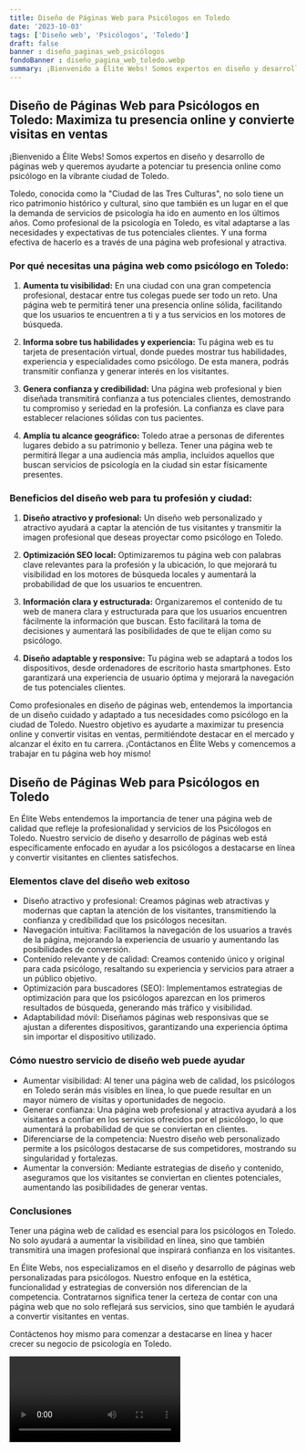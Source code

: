 ```yaml
---
title: Diseño de Páginas Web para Psicólogos en Toledo
date: '2023-10-03'
tags: ['Diseño web', 'Psicólogos', 'Toledo']
draft: false
banner : diseño_paginas_web_psicólogos
fondoBanner : diseño_pagina_web_toledo.webp
summary: ¡Bienvenido a Élite Webs! Somos expertos en diseño y desarrollo de páginas web y queremos ayudarte a potenciar tu presencia online como psicólogo en la vibrante ciudad de Toledo. 
---
```


## Diseño de Páginas Web para Psicólogos en Toledo: Maximiza tu presencia online y convierte visitas en ventas

¡Bienvenido a Élite Webs! Somos expertos en diseño y desarrollo de páginas web y queremos ayudarte a potenciar tu presencia online como psicólogo en la vibrante ciudad de Toledo. 

Toledo, conocida como la "Ciudad de las Tres Culturas", no solo tiene un rico patrimonio histórico y cultural, sino que también es un lugar en el que la demanda de servicios de psicología ha ido en aumento en los últimos años. Como profesional de la psicología en Toledo, es vital adaptarse a las necesidades y expectativas de tus potenciales clientes. Y una forma efectiva de hacerlo es a través de una página web profesional y atractiva.

### Por qué necesitas una página web como psicólogo en Toledo:

1. **Aumenta tu visibilidad:** En una ciudad con una gran competencia profesional, destacar entre tus colegas puede ser todo un reto. Una página web te permitirá tener una presencia online sólida, facilitando que los usuarios te encuentren a ti y a tus servicios en los motores de búsqueda.

2. **Informa sobre tus habilidades y experiencia:** Tu página web es tu tarjeta de presentación virtual, donde puedes mostrar tus habilidades, experiencia y especialidades como psicólogo. De esta manera, podrás transmitir confianza y generar interés en los visitantes.

3. **Genera confianza y credibilidad:** Una página web profesional y bien diseñada transmitirá confianza a tus potenciales clientes, demostrando tu compromiso y seriedad en la profesión. La confianza es clave para establecer relaciones sólidas con tus pacientes.

4. **Amplía tu alcance geográfico:** Toledo atrae a personas de diferentes lugares debido a su patrimonio y belleza. Tener una página web te permitirá llegar a una audiencia más amplia, incluidos aquellos que buscan servicios de psicología en la ciudad sin estar físicamente presentes.

### Beneficios del diseño web para tu profesión y ciudad:

1. **Diseño atractivo y profesional:** Un diseño web personalizado y atractivo ayudará a captar la atención de tus visitantes y transmitir la imagen profesional que deseas proyectar como psicólogo en Toledo.

2. **Optimización SEO local:** Optimizaremos tu página web con palabras clave relevantes para la profesión y la ubicación, lo que mejorará tu visibilidad en los motores de búsqueda locales y aumentará la probabilidad de que los usuarios te encuentren.

3. **Información clara y estructurada:** Organizaremos el contenido de tu web de manera clara y estructurada para que los usuarios encuentren fácilmente la información que buscan. Esto facilitará la toma de decisiones y aumentará las posibilidades de que te elijan como su psicólogo.

4. **Diseño adaptable y responsive:** Tu página web se adaptará a todos los dispositivos, desde ordenadores de escritorio hasta smartphones. Esto garantizará una experiencia de usuario óptima y mejorará la navegación de tus potenciales clientes.

Como profesionales en diseño de páginas web, entendemos la importancia de un diseño cuidado y adaptado a tus necesidades como psicólogo en la ciudad de Toledo. Nuestro objetivo es ayudarte a maximizar tu presencia online y convertir visitas en ventas, permitiéndote destacar en el mercado y alcanzar el éxito en tu carrera. ¡Contáctanos en Élite Webs y comencemos a trabajar en tu página web hoy mismo!

<GifSeo />

<Cta />

## Diseño de Páginas Web para Psicólogos en Toledo

En Élite Webs entendemos la importancia de tener una página web de calidad que refleje la profesionalidad y servicios de los Psicólogos en Toledo. Nuestro servicio de diseño y desarrollo de páginas web está específicamente enfocado en ayudar a los psicólogos a destacarse en línea y convertir visitantes en clientes satisfechos.

### Elementos clave del diseño web exitoso

- Diseño atractivo y profesional: Creamos páginas web atractivas y modernas que captan la atención de los visitantes, transmitiendo la confianza y credibilidad que los psicólogos necesitan.
- Navegación intuitiva: Facilitamos la navegación de los usuarios a través de la página, mejorando la experiencia de usuario y aumentando las posibilidades de conversión.
- Contenido relevante y de calidad: Creamos contenido único y original para cada psicólogo, resaltando su experiencia y servicios para atraer a un público objetivo.
- Optimización para buscadores (SEO): Implementamos estrategias de optimización para que los psicólogos aparezcan en los primeros resultados de búsqueda, generando más tráfico y visibilidad.
- Adaptabilidad móvil: Diseñamos páginas web responsivas que se ajustan a diferentes dispositivos, garantizando una experiencia óptima sin importar el dispositivo utilizado.

### Cómo nuestro servicio de diseño web puede ayudar

- Aumentar visibilidad: Al tener una página web de calidad, los psicólogos en Toledo serán más visibles en línea, lo que puede resultar en un mayor número de visitas y oportunidades de negocio.
- Generar confianza: Una página web profesional y atractiva ayudará a los visitantes a confiar en los servicios ofrecidos por el psicólogo, lo que aumentará la probabilidad de que se conviertan en clientes.
- Diferenciarse de la competencia: Nuestro diseño web personalizado permite a los psicólogos destacarse de sus competidores, mostrando su singularidad y fortalezas.
- Aumentar la conversión: Mediante estrategias de diseño y contenido, aseguramos que los visitantes se conviertan en clientes potenciales, aumentando las posibilidades de generar ventas.

### Conclusiones

Tener una página web de calidad es esencial para los psicólogos en Toledo. No solo ayudará a aumentar la visibilidad en línea, sino que también transmitirá una imagen profesional que inspirará confianza en los visitantes.

En Élite Webs, nos especializamos en el diseño y desarrollo de páginas web personalizadas para psicólogos. Nuestro enfoque en la estética, funcionalidad y estrategias de conversión nos diferencian de la competencia. Contratarnos significa tener la certeza de contar con una página web que no solo reflejará sus servicios, sino que también le ayudará a convertir visitantes en ventas.

Contáctenos hoy mismo para comenzar a destacarse en línea y hacer crecer su negocio de psicología en Toledo.

<Video />

<CtaBot job='Psicólogos' city='Toledo'/>

<Gmaps query='Toledo+españa+maps' />